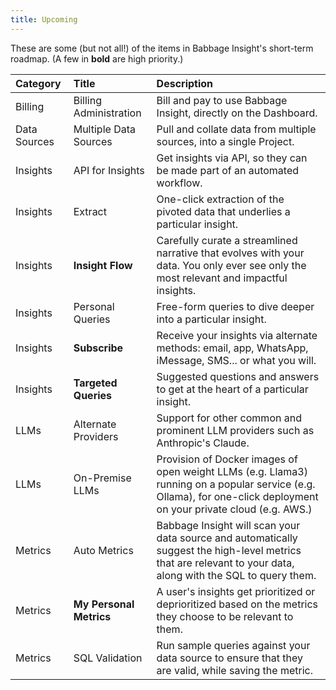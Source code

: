 ```yaml
---
title: Upcoming
---
```


These are some (but not all!) of the items in Babbage Insight's short-term
roadmap. (A few in **bold** are high priority.)

| **Category**               | **Title**                                                        | **Description**                                                                        |
| :------------------------- | :-------------------------------------------------------------- | :--------------------------------------------------------------------------------- |
| Billing                    | Billing Administration | Bill and pay to use Babbage Insight, directly on the Dashboard.|
| Data Sources               | Multiple Data Sources | Pull and collate data from multiple sources, into a single Project.|
| Insights                   | API for Insights | Get insights via API, so they can be made part of an automated workflow.|
| Insights                   | Extract | One-click extraction of the pivoted data that underlies a particular insight.|
| Insights                   | **Insight Flow** | Carefully curate a streamlined narrative that evolves with your data.  You only ever see only the most relevant and impactful insights.|
| Insights                   | Personal Queries | Free-form queries to dive deeper into a particular insight.|
| Insights                   | **Subscribe** | Receive your insights via alternate methods: email, app, WhatsApp, iMessage, SMS... or what you will.|
| Insights                   | **Targeted Queries** | Suggested questions and answers to get at the heart of a particular insight.|
| LLMs                       | Alternate Providers | Support for other common and prominent LLM providers such as Anthropic's Claude.|
| LLMs                       | On-Premise LLMs | Provision of Docker images of open weight LLMs (e.g. Llama3) running on a popular service (e.g. Ollama), for one-click deployment on your private cloud (e.g. AWS.)|
| Metrics                    | Auto Metrics | Babbage Insight will scan your data source and automatically suggest the high-level metrics that are relevant to your data, along with the SQL to query them.|
| Metrics                    | **My Personal Metrics** | A user's insights get prioritized or deprioritized based on the metrics they choose to be relevant to them.|
| Metrics                    | SQL Validation | Run sample queries against your data source to ensure that they are valid, while saving the metric.|